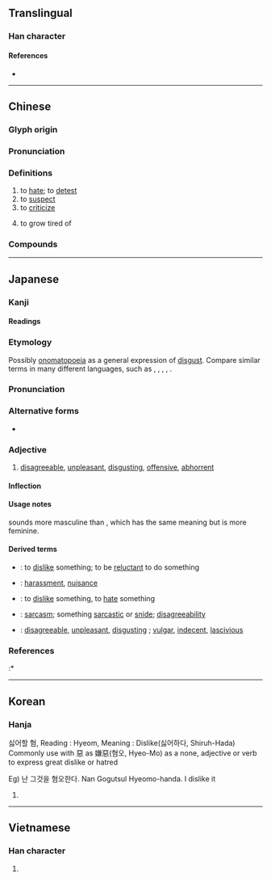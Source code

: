 {{character info/new}}
==Translingual==

===Han character===
{{Han char|rn=38|rad=女|as=10|sn=13|four=48437|canj=VTXC|ids=⿰女兼}}

====References====
* {{Han ref|kx=0269.090|dkj=06618|dj=0536.200|hdz=21073.080|uh=5ACC|ud=23244|bh=B6FB|bd=46843}}

----

==Chinese==
{{zh-forms}}

===Glyph origin===
{{Han etym}}

===Pronunciation===
{{zh-pron
|m=xián
|m-s=
|c=jim4
|c-t=
|g=
|h=pfs=hiàm
|j=
|mb=hǐng
|md=hièng
|mn=hiâm
|mn-t=hiam5
|w=3hhi
|x=
|mc=y
|oc=y
|ma=y
|cat=v
}}

===Definitions===
{{zh-hanzi}}

# to [[hate]]; to [[detest]]
# to [[suspect]]
# to [[criticize]]
# {{lb|zh|Cantonese}} to grow tired of
#: {{zh-x|食 唔 嫌|to never grow tired of [eating something]|C}}

===Compounds===
{{zh-der|愛富嫌貧|凶嫌|不避嫌疑|主嫌|可嫌|嫌棄|嫌隙|引嫌|不嫌|前嫌|惡嫌|嫌貧愛富|嫌疵|嫌疑犯|嫌疑|嫌犯|嫌憎|嫌怨|嫌忌|嫌好道醜|嫌好道惡|嫌疑分子|嫌鄙|多嫌|嫌惡|休嫌|瓜田之嫌|搶嫌|睚眥之嫌|瓜李之嫌|挾嫌|猜嫌|涉嫌|棄嫌|防嫌|罪嫌|遠嫌|重嫌|避嫌|討嫌|竊嫌}}

{{zh-cat|Intermediate}}

----

==Japanese==

===Kanji===
{{ja-kanji|grade=c|rs=女10}}

====Readings====
{{ja-readings
|goon=げん
|kanon=けん
|kun=いや-, きら-う, うたが-う
}}

===Etymology===
{{ja-kanjitab|いや|yomi=k}}

Possibly [[onomatopoeia]] as a general expression of [[disgust]].  Compare similar terms in many different languages, such as {{noncog|en|yuck}}, {{noncog|fi|yök}}, {{noncog|ar|يَع}}, {{noncog|tr|ıyak}}, {{noncog|th|ยี้}}.

===Pronunciation===
{{ja-pron|yomi=k|いや|acc=2|acc_ref=DJR}}

===Alternative forms===
* {{ja-l|厭}} {{qualifier|less common}}

===Adjective===
{{ja-adj|infl=な|いや}}

# [[disagreeable]], [[unpleasant]], [[disgusting]], [[offensive]], [[abhorrent]]
#: {{ja-usex|'''嫌'''な顔をする|'''いや''' な かお を する|to make '''weird''' faces}}
#: {{ja-usex|'''嫌'''な女|'''いや''' な おんな|'''unpleasant''' woman → bitch}}
#: {{ja-usex|'''嫌'''なことを言う|'''いや''' な こと を いう|to say '''awful''' things}}
#: {{ja-usex|ぞっとするほど'''嫌'''な目に合った。|ぞっと する ほど '''いや''' な め に あった。|They met with a shockingly '''abhorrent''' experience.}}

====Inflection====
{{ja-na|いや}}

====Usage notes====
{{ja-r|いや}} sounds more masculine than {{ja-r|やだ}}, which has the same meaning but is more feminine.

====Derived terms====
{{der-top}}
* {{ja-r|嫌がる|いやがる}}: to [[dislike]] something; to be [[reluctant]] to do something
* {{ja-r|嫌がらせ|いやがらせ}}: [[harassment]], [[nuisance]]
* {{ja-r|嫌む|いやむ}}: to [[dislike]] something, to [[hate]] something
* {{ja-r|嫌み|いやみ}}: [[sarcasm]]; something [[sarcastic]] or [[snide]]; [[disagreeability]]
* {{ja-r|嫌らしい|いやらし.い}}: [[disagreeable]], [[unpleasant]], [[disgusting]] {{qualifier|less strong than plain {{m|ja|嫌|tr=iya}}}}; [[vulgar]], [[indecent]], [[lascivious]]
{{der-bottom}}

===References===
<references/>
:* {{R:Kokugo Dai Jiten}}

----

==Korean==

===Hanja===
{{ko-hanja|hangeul=혐|rv=hyeom|mr=hyŏm}}

싫어할 혐, Reading : Hyeom, Meaning : Dislike(싫어하다, Shiruh-Hada)
Commonly use with 惡 as 嫌惡(혐오, Hyeo-Mo) as a none, adjective or verb to express great dislike or hatred

Eg) 난 그것을 혐오한다.
Nan Gogutsul Hyeomo-handa.
I dislike it

# {{defn|lang=ko|sort=女10}}

----

==Vietnamese==

===Han character===
{{vi-hantu|[[hiềm]], [[hem]], [[hèm]]|rs=女10}}

# {{defn|lang=vi}}